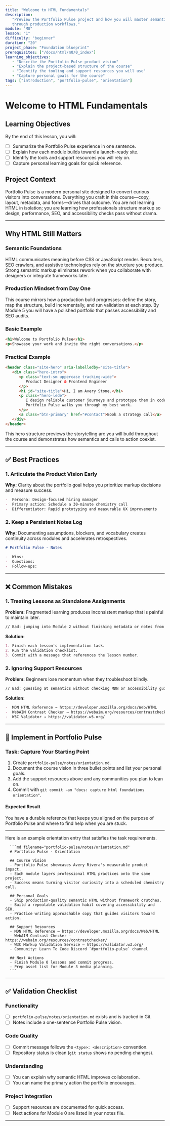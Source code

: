 ```yaml
---
title: "Welcome to HTML Fundamentals"
description:
   "Preview the Portfolio Pulse project and how you will master semantic HTML
   through production workflows."
module: "M0"
lesson: "1"
difficulty: "beginner"
duration: "20"
project_phase: "Foundation blueprint"
prerequisites: ["/docs/html/m0/0_index"]
learning_objectives:
   - "Describe the Portfolio Pulse product vision"
   - "Explain the project-based structure of the course"
   - "Identify the tooling and support resources you will use"
   - "Capture personal goals for the course"
tags: ["introduction", "portfolio-pulse", "orientation"]
---
```



# Welcome to HTML Fundamentals

## Learning Objectives

By the end of this lesson, you will:

-  [ ] Summarize the Portfolio Pulse experience in one sentence.
-  [ ] Explain how each module builds toward a launch-ready site.
-  [ ] Identify the tools and support resources you will rely on.
-  [ ] Capture personal learning goals for quick reference.

## Project Context

Portfolio Pulse is a modern personal site designed to convert curious visitors
into conversations. Everything you craft in this course—copy, layout, metadata,
and forms—drives that outcome. You are not learning HTML in isolation; you are
learning how professionals structure markup so design, performance, SEO, and
accessibility checks pass without drama.

---

## Why HTML Still Matters

### Semantic Foundations

HTML communicates meaning before CSS or JavaScript render. Recruiters, SEO
crawlers, and assistive technologies rely on the structure you produce. Strong
semantic markup eliminates rework when you collaborate with designers or
integrate frameworks later.

### Production Mindset from Day One

This course mirrors how a production build progresses: define the story, map the
structure, build incrementally, and run validation at each step. By Module 5 you
will have a polished portfolio that passes accessibility and SEO audits.

### Basic Example

```html
<h1>Welcome to Portfolio Pulse</h1>
<p>Showcase your work and invite the right conversations.</p>
```

### Practical Example

```html
<header class="site-hero" aria-labelledby="site-title">
   <div class="hero-intro">
      <p class="text-sm uppercase tracking-wide">
         Product Designer & Frontend Engineer
      </p>
      <h1 id="site-title">Hi, I am Avery Stone.</h1>
      <p class="hero-lede">
         I design reliable customer journeys and prototype them in code.
         Portfolio Pulse walks you through my best work.
      </p>
      <a class="btn-primary" href="#contact">Book a strategy call</a>
   </div>
</header>
```

This hero structure previews the storytelling arc you will build throughout the
course and demonstrates how semantics and calls to action coexist.

---

## ✅ Best Practices

### 1. Articulate the Product Vision Early

**Why:** Clarity about the portfolio goal helps you prioritize markup decisions
and measure success.

```md
-  Persona: Design-focused hiring manager
-  Primary action: Schedule a 30-minute chemistry call
-  Differentiator: Rapid prototyping and measurable UX improvements
```

### 2. Keep a Persistent Notes Log

**Why:** Documenting assumptions, blockers, and vocabulary creates continuity
across modules and accelerates retrospectives.

```md
# Portfolio Pulse · Notes

-  Wins:
-  Questions:
-  Follow-ups:
```

---

## ❌ Common Mistakes

### 1. Treating Lessons as Standalone Assignments

**Problem:** Fragmented learning produces inconsistent markup that is painful to
maintain later.

```md
// Bad: jumping into Module 2 without finishing metadata or notes from Module 0.
```

**Solution:**

```md
1. Finish each lesson's implementation task.
2. Run the validation checklist.
3. Commit with a message that references the lesson number.
```

### 2. Ignoring Support Resources

**Problem:** Beginners lose momentum when they troubleshoot blindly.

```md
// Bad: guessing at semantics without checking MDN or accessibility guidance.
```

**Solution:**

```md
-  MDN HTML Reference → https://developer.mozilla.org/docs/Web/HTML
-  WebAIM Contrast Checker → https://webaim.org/resources/contrastchecker/
-  W3C Validator → https://validator.w3.org/
```

---

## 🔨 Implement in Portfolio Pulse

### Task: Capture Your Starting Point

1. Create `portfolio-pulse/notes/orientation.md`.
2. Document the course vision in three bullet points and list your personal
   goals.
3. Add the support resources above and any communities you plan to lean on.
4. Commit with `git commit -am "docs: capture html foundations orientation"`.

#### Expected Result

You have a durable reference that keeps you aligned on the purpose of Portfolio
Pulse and where to find help when you are stuck.

---

<Accordions type='single' className='mt-4'>
   <Accordion title='Solution Walkthrough'>
      <p>Here is an example orientation entry that satisfies the task requirements.</p>

      ```md filename="portfolio-pulse/notes/orientation.md"
      # Portfolio Pulse · Orientation

      ## Course Vision
      - Portfolio Pulse showcases Avery Rivera's measurable product impact.
      - Each module layers professional HTML practices onto the same project.
      - Success means turning visitor curiosity into a scheduled chemistry call.

      ## Personal Goals
      - Ship production-quality semantic HTML without framework crutches.
      - Build a repeatable validation habit covering accessibility and SEO.
      - Practice writing approachable copy that guides visitors toward action.

      ## Support Resources
      - MDN HTML Reference — https://developer.mozilla.org/docs/Web/HTML
      - WebAIM Contrast Checker — https://webaim.org/resources/contrastchecker/
      - W3C Markup Validation Service — https://validator.w3.org/
      - Community: Learn To Code Discord `#portfolio-pulse` channel

      ## Next Actions
      - Finish Module 0 lessons and commit progress.
      - Prep asset list for Module 3 media planning.
      ```

   </Accordion>
</Accordions>

---

## ✅ Validation Checklist

### Functionality

-  [ ] `portfolio-pulse/notes/orientation.md` exists and is tracked in Git.
-  [ ] Notes include a one-sentence Portfolio Pulse vision.

### Code Quality

-  [ ] Commit message follows the `<type>: <description>` convention.
-  [ ] Repository status is clean (`git status` shows no pending changes).

### Understanding

-  [ ] You can explain why semantic HTML improves collaboration.
-  [ ] You can name the primary action the portfolio encourages.

### Project Integration

-  [ ] Support resources are documented for quick access.
-  [ ] Next actions for Module 0 are listed in your notes file.

---

